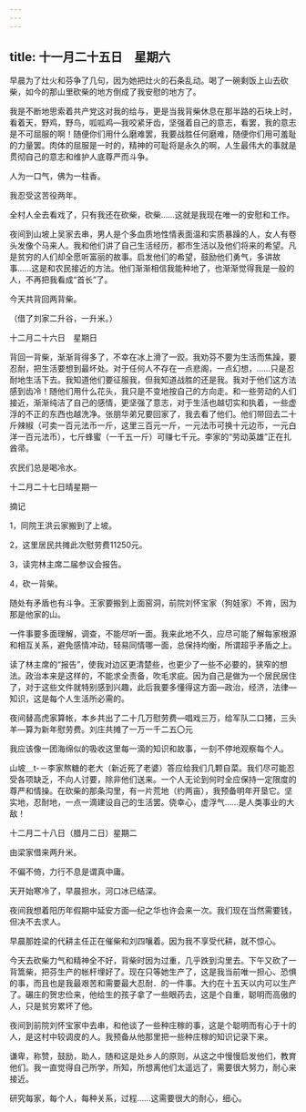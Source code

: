 ```yaml
---
---
---
```

title: 十一月二十五日　星期六
---




早晨为了灶火和芬争了几句，因为她把灶火的石条乱动。喝了一碗剩饭上山去砍柴，如今的那山里砍柴的地方倒成了我安慰的地方了。

我是不断地思索着共产党这对我的给与，更是当我背柴休息在那半路的石块上时，看着天，野鸡，野鸟，呱呱鸡―我咬紧牙齿，坚强着自己的意志，看罢，我的意志是不可屈服的啊！随便你们用什么磨难罢，我要战胜任何磨难，随便你们用可羞耻的力量罢。肉体的屈服是一时的，精神的可耻将是永久的啊，人生最伟大的事就是贯彻自己的意志和维护人底尊严而斗争。

人为一口气，佛为一柱香。

我忍受这苦役两年。

全村人全去看戏了，只有我还在砍柴，砍柴……这就是我现在唯一的安慰和工作。

夜间到山坡上吴家去串，男人是个多血质地性情表面温和实质暴躁的人，女人有卷头发像个马来人。我和他们讲了自己生活经历，都市生活以及他们将来的希望。凡是贫穷的人们却全愿听富丽的故事。启发他们的希望，鼓励他们勇气，多讲故事……这是和农民接近的方法。他们渐渐相信我能种地了，也渐渐觉得我是一般的人，不再把我看成“首长”了。

今天共背回两背柴。

（借了刘家二升谷，一升米。）





十二月二十六日　星期日


背回一背柴，渐渐背得多了，不幸在冰上滑了一跤。我劝芬不要为生活而焦躁，要忍耐，把生活要想到最坏处。对于任何人不存在一点悲阁，一点幻想，……只是忍耐地生活下去。我知道他们要征服我，但我知道战胜的还是我。我对于他们这方法感到齿冷！随他们用什么花头，我只是不变地按自己的方向走。和一些劳动的人们接近，渐渐纯洁了自己的感情，更坚强了意志，对于生活也越切实和执着，一些虚浮的不正的东西也越洗净。张朋华弟兄要回家了，我去看了他们。他们带回去二十斤辣椒（可卖一百元法币一斤，这里三百元一斤，一元法币可换十元边币，一元白洋一百元法币），七斤蜂蜜（一千五一斤）可赚七千元。李家的“劳动英雄”正在扎酋帚。

农民们总是喝冷水。





十二月二十七日晴星期一


摘记

1，同院王洪云家搬到了上坡。

2，这里居民共摊此次慰劳费11250元。

3，读完林主席二届参议会报告。

4，砍一背柴。

随处有矛盾也有斗争。王家要搬到上面窑洞，前院刘怀宝家（狗娃家）不肯，因为那是他家的山。

一件事要多面理解，调查，不能尽听一面。我来此地不久，应尽可能了解每家根源和相互关系，避免感情冲动，轻易同情哪一面，总保持均衡，所谓超乎矛盾之上。

读了林主席的“报告”，使我对边区更清楚些，也更少了一些不必要的，狭窄的想法。政治本来是这样的，不能求全责备，吹毛求疵。因为自己是做为一个居民居住了，对于这些文件就特别感到兴趣，此后我要多懂得这方面―政治，经济，法律―知识，这是每个人生活所必需的。

夜间替高虎家算帐，本乡共出了二十几万慰劳费―唱戏三万，给军队二口猪，三头羊―算为新年慰劳费。刘庄共摊了一万一千二五〇元

我应该像一团海绵似的吸收这里每一滴的知识和故事，一刻不停地观察每个人。

山坡＿t-－李家熬糖的老大（新近死了老婆）答应给我们几颗自菜。我们尽可能忍受各项缺乏，不向人讨要，除非他们送来。一个人无论到何时全应保持一定限度的尊严和情操。在砍柴的那条沟里，有一片荒地（约两亩），我预备明年开垦它。坚实地，忍耐地，一点一滴建设自己的生活罢。侥幸心，虚浮气……是人类事业的大敌！





十二月二十八日（腊月二日）星期二


由梁家借来两升米。

不偏不倚，力行不息是谓真中庸。

天开始寒冷了，早晨担水，河口冰已结深。

夜间我想着阳历年假期中延安方面―纪之华也许会来一次。我们现在当然需要钱，但决不去求人。

早晨那姓梁的代耕主任正在催柴和刘四嚷着。因为我不享受代耕，就不惊心。

今天去砍柴力气和精神全不好，背柴时因为过重，几乎跌到沟里去。下午又砍了一背篙柴，把芬生产的帐杆埋好了。现在只等她生产了，这是我当前唯一担心、恐惧的事，而且也是我最艰苦和需要最大忍耐．的一件事。大约在十五天以内可以生产了。碾庄的贺忠俭来，他给生的孩子拿了一些眼药去，这是个自重，聪明而高傲的人，只是贫穷累坏了他。

夜间到前院刘怀宝家中去串，和他谈了一些种庄稼的事，这是个聪明而有心于十的人，是这村中较调皮的人。我预备从他那里把一些种庄稼的知识记录下来。

谦卑，称赞，鼓励，助人，随和这是处乡人的原则，从这之中慢慢启发他们，教育他们。我一直觉得自己所学，所知，所想离他们太遥远了，需要很大努力，耐心来接近。

研究每家，每个人，每种关系，过程……这需要很大的耐心，细心。